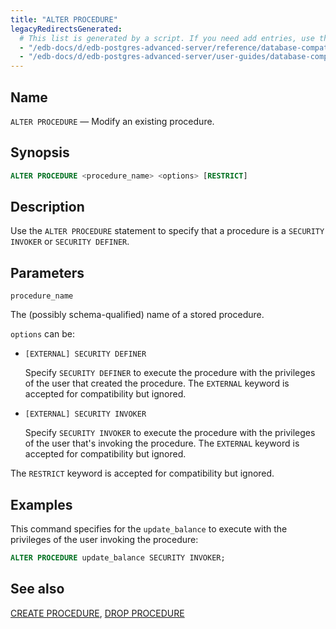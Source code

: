 ```yaml
---
title: "ALTER PROCEDURE"
legacyRedirectsGenerated:
  # This list is generated by a script. If you need add entries, use the `legacyRedirects` key.
  - "/edb-docs/d/edb-postgres-advanced-server/reference/database-compatibility-for-oracle-developers-reference-guide/9.6/Database_Compatibility_for_Oracle_Developers_Reference_Guide.1.019.html"
  - "/edb-docs/d/edb-postgres-advanced-server/user-guides/database-compatibility-for-oracle-developers-guide/9.5/Database_Compatibility_for_Oracle_Developers_Guide.1.051.html"
---
```


<div id="alter_procedure" class="registered_link"></div>

## Name

`ALTER PROCEDURE` &mdash; Modify an existing procedure.

## Synopsis

```sql
ALTER PROCEDURE <procedure_name> <options> [RESTRICT]
```

## Description

Use the `ALTER PROCEDURE` statement to specify that a procedure is a `SECURITY INVOKER` or `SECURITY DEFINER`.

## Parameters

`procedure_name`

 The (possibly schema-qualified) name of a stored procedure.

`options` can be:

-   `[EXTERNAL] SECURITY DEFINER`

    Specify `SECURITY DEFINER` to execute the procedure with the privileges of the user that created the procedure. The `EXTERNAL` keyword is accepted for compatibility but ignored.

-   `[EXTERNAL] SECURITY INVOKER`

    Specify `SECURITY INVOKER` to execute the procedure with the privileges of the user that's invoking the procedure. The `EXTERNAL` keyword is accepted for compatibility but ignored.

The `RESTRICT` keyword is accepted for compatibility but ignored.

## Examples

This command specifies for the `update_balance` to execute with the privileges of the user invoking the procedure:

```sql
ALTER PROCEDURE update_balance SECURITY INVOKER;
```

## See also

[CREATE PROCEDURE](28_create_procedure/#create_procedure), [DROP PROCEDURE](50_drop_procedure/#drop_procedure)
